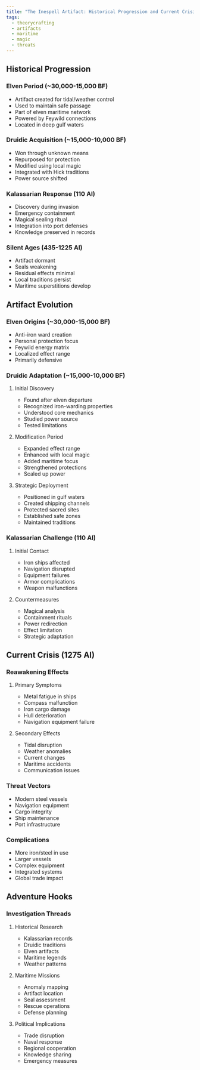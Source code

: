 ```yaml
---
title: "The Inespell Artifact: Historical Progression and Current Crisis"
tags:
  - theorycrafting
  - artifacts
  - maritime
  - magic
  - threats
---
```


## Historical Progression

### Elven Period (~30,000-15,000 BF)

* Artifact created for tidal/weather control
* Used to maintain safe passage
* Part of elven maritime network
* Powered by Feywild connections
* Located in deep gulf waters

### Druidic Acquisition (~15,000-10,000 BF)

* Won through unknown means
* Repurposed for protection
* Modified using local magic
* Integrated with Hick traditions
* Power source shifted

### Kalassarian Response (110 AI)

* Discovery during invasion
* Emergency containment
* Magical sealing ritual
* Integration into port defenses
* Knowledge preserved in records

### Silent Ages (435-1225 AI)

* Artifact dormant
* Seals weakening
* Residual effects minimal
* Local traditions persist
* Maritime superstitions develop

## Artifact Evolution

### Elven Origins (~30,000-15,000 BF)

* Anti-iron ward creation
* Personal protection focus
* Feywild energy matrix
* Localized effect range
* Primarily defensive

### Druidic Adaptation (~15,000-10,000 BF)

1. Initial Discovery

   * Found after elven departure
   * Recognized iron-warding properties
   * Understood core mechanics
   * Studied power source
   * Tested limitations

2. Modification Period

   * Expanded effect range
   * Enhanced with local magic
   * Added maritime focus
   * Strengthened protections
   * Scaled up power

3. Strategic Deployment
   * Positioned in gulf waters
   * Created shipping channels
   * Protected sacred sites
   * Established safe zones
   * Maintained traditions

### Kalassarian Challenge (110 AI)

1. Initial Contact

   * Iron ships affected
   * Navigation disrupted
   * Equipment failures
   * Armor complications
   * Weapon malfunctions

2. Countermeasures
   * Magical analysis
   * Containment rituals
   * Power redirection
   * Effect limitation
   * Strategic adaptation

## Current Crisis (1275 AI)

### Reawakening Effects

1. Primary Symptoms

   * Metal fatigue in ships
   * Compass malfunction
   * Iron cargo damage
   * Hull deterioration
   * Navigation equipment failure

2. Secondary Effects
   * Tidal disruption
   * Weather anomalies
   * Current changes
   * Maritime accidents
   * Communication issues

### Threat Vectors

* Modern steel vessels
* Navigation equipment
* Cargo integrity
* Ship maintenance
* Port infrastructure

### Complications

* More iron/steel in use
* Larger vessels
* Complex equipment
* Integrated systems
* Global trade impact

## Adventure Hooks

### Investigation Threads

1. Historical Research

   * Kalassarian records
   * Druidic traditions
   * Elven artifacts
   * Maritime legends
   * Weather patterns

2. Maritime Missions

   * Anomaly mapping
   * Artifact location
   * Seal assessment
   * Rescue operations
   * Defense planning

3. Political Implications
   * Trade disruption
   * Naval response
   * Regional cooperation
   * Knowledge sharing
   * Emergency measures
